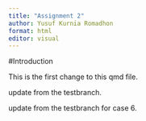 ```yaml
---
title: "Assignment 2"
author: Yusuf Kurnia Romadhon
format: html
editor: visual
---
```


#Introduction

This is the first change to this qmd file.

update from the testbranch.

update from the testbranch for case 6.